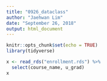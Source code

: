 ```yaml
---
title: "0926_dataclass"
author: "Jaehwan Lim"
date: "September 26, 2018"
output: html_document
---
```


```r
knitr::opts_chunk$set(echo = TRUE)
library(tidyverse)
```

```r
x <- read_rds("enrollment.rds") %>% 
  select(course_name, u_grad)
x
```


